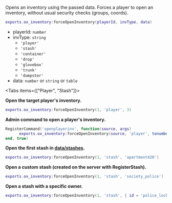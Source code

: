 
Opens an inventory using the passed data.
Forces a player to open an inventory, without usual security checks (groups, coords).

```lua
exports.ox_inventory:forceOpenInventory(playerId, invType, data)
```

- playerId: `number`
- invType: `string`
  - `'player'`
  - `'stash'`
  - `'container'`
  - `'drop'`
  - `'glovebox'`
  - `'trunk'`
  - `'dumpster'`
- data: `number` or `string` or `table`

<Tabs items={["Player", "Stash"]}>
<Tab>

**Open the target player's inventory.**

```lua
exports.ox_inventory:forceOpenInventory(1, 'player', 3)
```

**Admin command to open a player's inventory.**

```lua
RegisterCommand('openplayerinv', function(source, args)
	  exports.ox_inventory:forceOpenInventory(source, 'player', tonumber(args[1]))
end, true)
```

</Tab>
<Tab>

**Open the first stash in [data/stashes](https://github.com/overextended/ox_inventory/blob/main/data/stashes.lua#L2-L19).**

```lua
exports.ox_inventory:forceOpenInventory(1, 'stash', 'apartment420')
```

**Open a custom stash (created on the server with RegisterStash).**

```lua
exports.ox_inventory:forceOpenInventory(1, 'stash', 'society_police')
```

**Open a stash with a specific owner.**

```lua
exports.ox_inventory:forceOpenInventory(1, 'stash', { id = 'police_locker', owner = 'license:xxxxxxxx' })
```

</Tab>
</Tabs>
